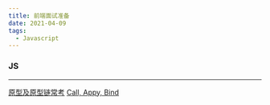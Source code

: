 ```yaml
---
title: 前端面试准备
date: 2021-04-09
tags:
  - Javascript
---
```

### JS
---
[原型及原型链常考](https://juejin.cn/post/6844904093828251662)
[Call, Appy, Bind](https://hijiangtao.github.io/2017/05/07/Full-Usage-of-Apply-Call-and-Bind-in-JavaScript/)